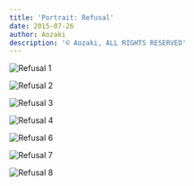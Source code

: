 ```yaml
---
title: 'Portrait: Refusal'
date: 2015-07-26
author: Aozaki
description: '© Aozaki, ALL RIGHTS RESERVED'
---
```



![Refusal 1](#portfolio/20150726_refusal/0001.jpg)

![Refusal 2](#portfolio/20150726_refusal/0002.jpg)

![Refusal 3](#portfolio/20150726_refusal/0003.jpg)

![Refusal 4](#portfolio/20150726_refusal/0004.jpg)

![Refusal 6](#portfolio/20150726_refusal/0006.jpg)

![Refusal 7](#portfolio/20150726_refusal/0007.jpg)

![Refusal 8](#portfolio/20150726_refusal/0008.jpg)

<Navi Date="2015" Name="refusal" />
